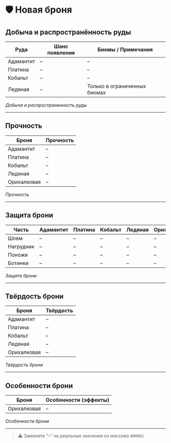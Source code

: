 # 🛡️ Новая броня

## Добыча и распространённость руды

| Руда       | Шанс появления | Биомы / Примечания         |
|------------|----------------|----------------------------|
| Адамантит  | –              | –                          |
| Платина    | –              | –                          |
| Кобальт    | –              | –                          |
| Ледяная    | –              | Только в ограниченных биомах |

*Добыча и распространенность руды*

---

## Прочность

| Броня       | Прочность |
|-------------|-----------|
| Адамантит   | –         |
| Платина     | –         |
| Кобальт     | –         |
| Ледяная     | –         |
| Орихалковая | –         |

*Прочность*

---

## Защита брони

| Часть     | Адамантит | Платина | Кобальт | Ледяная | Орихалковая |
|-----------|-----------|---------|---------|---------|--------------|
| Шлем      | –         | –       | –       | –       | –            |
| Нагрудник | –         | –       | –       | –       | –            |
| Поножи    | –         | –       | –       | –       | –            |
| Ботинки   | –         | –       | –       | –       | –            |

*Защита брони*

---

## Твёрдость брони

| Броня       | Твёрдость |
|-------------|-----------|
| Адамантит   | –         |
| Платина     | –         |
| Кобальт     | –         |
| Ледяная     | –         |
| Орихалковая | –         |

*Твёрдость брони*

---

## Особенности брони

| Броня       | Особенности (эффекты) |
|-------------|------------------------|
| Орихалковая | –                      |

*Особенности брони*

---

> ⚠️ Замените “–” на реальные значения из массива `ARMORS`
